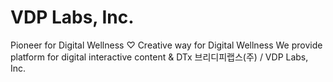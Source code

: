# VDP Labs, Inc.

Pioneer for Digital Wellness ♡ Creative way for Digital Wellness
We provide platform for digital interactive content & DTx
브리디피랩스(주) / VDP Labs, Inc.
